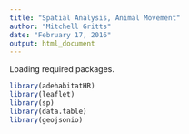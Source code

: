 ---
title: "Spatial Analysis, Animal Movement"
author: "Mitchell Gritts"
date: "February 17, 2016"
output: html_document
---

Loading required packages. 

```{r}
library(adehabitatHR)
library(leaflet)
library(sp)
library(data.table)
library(geojsonio)
```

